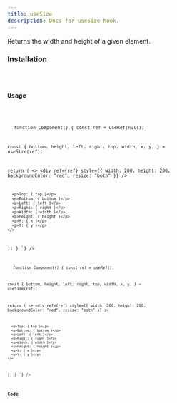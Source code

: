 ```yaml
---
title: useSize
description: Docs for useSize hook.
---
```



Returns the width and height of a given element.

### Installation
<Code code="npx rabbithook@latest add use-size" lang="bash" frame={false} />

### Usage
<Tabs>
  <TabItem label="Typescript">
  <Code
    lang="tsx"
    title="App.tsx"
    frame="code"
    code={`

function Component() {
  const ref = useRef<HTMLDivElement>(null);

  const {
    bottom,
    height,
    left,
    right,
    top,
    width,
    x,
    y,
  } = useSize(ref);

  return (
    <>
      <div
        ref={ref}
        style={{ width: 200, height: 200, backgroundColor: "red", resize: "both" }}
      />

      <p>Top: { top }</p>
      <p>Bottom: { bottom }</p>
      <p>Left: { left }</p>
      <p>Right: { right }</p>
      <p>Width: { width }</p>
      <p>Height: { height }</p>
      <p>X: { x }</p>
      <p>Y: { y }</p>
    </>
  );
}
`}
  />
  </TabItem>

  <TabItem label="Javascript">
  <Code
    lang="jsx"
    title="App.jsx"
    frame="code"
    code={`

function Component() {
  const ref = useRef();

  const {
    bottom,
    height,
    left,
    right,
    top,
    width,
    x,
    y,
  } = useSize(ref);

  return (
    <>
      <div
        ref={ref}
        style={{ width: 200, height: 200, backgroundColor: "red", resize: "both" }}
      />

      <p>Top: { top }</p>
      <p>Bottom: { bottom }</p>
      <p>Left: { left }</p>
      <p>Right: { right }</p>
      <p>Width: { width }</p>
      <p>Height: { height }</p>
      <p>X: { x }</p>
      <p>Y: { y }</p>
    </>
  );
}
`}
  />
  </TabItem>
</Tabs>

### Code
<Tabs>
  <TabItem label="Typescript">
    <Code
      lang="ts"
      title="use-size.ts"
      frame="code"
      code={hookTypescript}
    />
  </TabItem>
  <TabItem label="Javascript">
    <Code
      lang="js"
      title="use-size.js"
      frame="code"
      code={hookJavascript}
    />
  </TabItem>
</Tabs>

